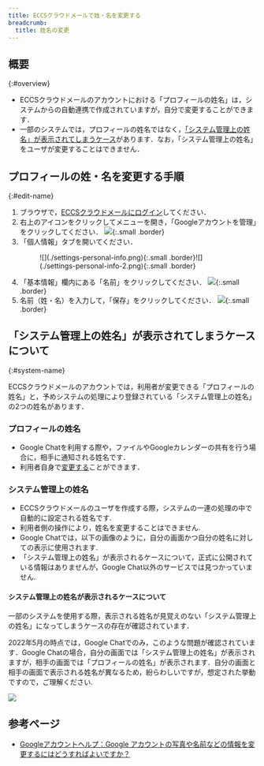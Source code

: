 ```yaml
---
title: ECCSクラウドメールで姓・名を変更する
breadcrumb:
  title: 姓名の変更
---
```



<ExcuseForAccuracy />

## 概要
{:#overview}

- ECCSクラウドメールのアカウントにおける「プロフィールの姓名」は，システムからの自動連携で作成されていますが，自分で変更することができます．
- 一部のシステムでは，プロフィールの姓名ではなく，[「システム管理上の姓名」が表示されてしまうケース](#system-name)があります．なお，「システム管理上の姓名」をユーザが変更することはできません．

## プロフィールの姓・名を変更する手順
{:#edit-name}

1. ブラウザで，[ECCSクラウドメールにログイン](/google/#login)してください．
2. 右上のアイコンをクリックしてメニューを開き，「Googleアカウントを管理」をクリックしてください．
   ![](./open-setting.png){:.small .border}
3. 「個人情報」タブを開いてください．
   <figure class="gallery">![](./settings-personal-info.png){:.small .border}![](./settings-personal-info-2.png){:.small .border}</figure>
4. 「基本情報」欄内にある「名前」をクリックしてください．
   ![](./settings-profile.png){:.small .border}
5. 名前（姓・名）を入力して，「保存」をクリックしてください．
   ![](./input-name.png){:.small .border}

## 「システム管理上の姓名」が表示されてしまうケースについて
{:#system-name}

ECCSクラウドメールのアカウントでは，利用者が変更できる「プロフィールの姓名」と，予めシステムの処理により登録されている「システム管理上の姓名」の2つの姓名があります．

### プロフィールの姓名

- Google Chatを利用する際や，ファイルやGoogleカレンダーの共有を行う場合に，相手に通知される姓名です．
- 利用者自身で[変更する](#edit-name)ことができます．

### システム管理上の姓名

- ECCSクラウドメールのユーザを作成する際，システムの一連の処理の中で自動的に設定される姓名です.
- 利用者側の操作により，姓名を変更することはできません.
- Google Chatでは，以下の画像のように，自分の画面かつ自分の姓名に対しての表示に使用されます.
- 「システム管理上の姓名」が表示されるケースについて，正式に公開されている情報はありませんが，Google Chat以外のサービスでは見つかっていません.

#### システム管理上の姓名が表示されるケースについて

一部のシステムを使用する際，表示される姓名が見覚えのない「システム管理上の姓名」になってしまうケースの存在が確認されています．

2022年5月の時点では，Google Chatでのみ，このような問題が確認されています．Google Chatの場合，自分の画面では「システム管理上の姓名」が表示されますが，相手の画面では「プロフィールの姓名」が表示されます．自分の画面と相手の画面で表示される姓名が異なるため，紛らわしいですが，想定された挙動ですので，ご理解ください.

![](./chat-system-name.png)

## 参考ページ

- [Googleアカウントヘルプ：Google アカウントの写真や名前などの情報を変更するにはどうすればよいですか？](https://support.google.com/accounts/answer/27442?hl=ja)
